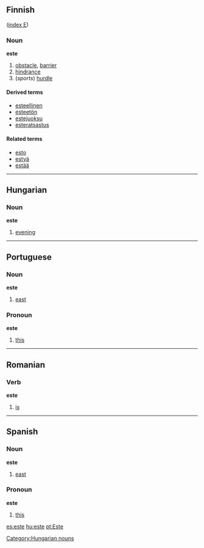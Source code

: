 ==Finnish==
([[Wiktionary:Finnish_index_e|index E]])

===Noun===
'''este'''

#[[obstacle]], [[barrier]]
#[[hindrance]]
#(''sports'') [[hurdle]]

====Derived terms====
*[[esteellinen]]
*[[esteetön]]
*[[estejuoksu]]
*[[esteratsastus]]

====Related terms====
*[[esto]]
*[[estyä]]
*[[estää]]

----
==Hungarian==
===Noun===
'''este'''

#[[evening]]

----
==Portuguese==

===Noun===
'''este'''

#[[east]]

===Pronoun===
'''este'''

#[[this]]

----
==Romanian==
===Verb===
'''este'''

#[[is]]

----
==Spanish==

===Noun===
'''este'''

#[[east]]

===Pronoun===
'''este'''

#[[this]]

[[es:este]]
[[hu:este]]
[[pt:Este]]

[[Category:Hungarian nouns]]